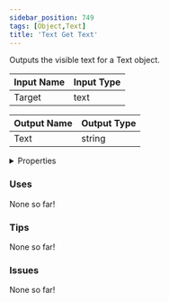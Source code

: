 ```yaml
---
sidebar_position: 749
tags: [Object,Text]
title: 'Text Get Text'
---
```


Outputs the visible text for a Text object.




<EsbSvg />

| Input Name | Input Type |
|-----------|-----------|
| Target | text |

| Output Name | Output Type |
|-----------|-----------|
| Text | string |


<details>
  <summary>Properties</summary>
  <div>
    <div>
    <table>
      <thead>
        <tr>
          <th>Is beta required?</th>
          <th>❌</th>
        </tr>
        <tr>
          <th>Is this chip a trolling risk?</th>
          <th>❌</th>
        </tr>
        <tr>
          <th>Is this chip a role assignment risk?</th>
          <th>❌</th>
        </tr>
        <tr>
          <th>Chip UUID</th>
          <th>3e8fbb88-3179-4a4c-9f8f-d9c2db35b9b5</th>
        </tr>
      </thead>
    </table>
    </div>
  </div>
</details>

### Uses

None so far!

### Tips

None so far!

### Issues

None so far!